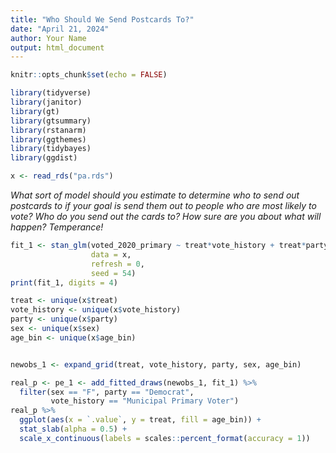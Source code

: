 ```yaml
---
title: "Who Should We Send Postcards To?"
date: "April 21, 2024"
author: Your Name
output: html_document
---
```


```r
knitr::opts_chunk$set(echo = FALSE)

library(tidyverse)
library(janitor)
library(gt)
library(gtsummary)
library(rstanarm)
library(ggthemes)
library(tidybayes)
library(ggdist)

x <- read_rds("pa.rds")
```

*What sort of model should you estimate to determine who to send out postcards to if your goal is send them out to people who are most likely to vote? Who do you send out the cards to? How sure are you about what will happen? Temperance!*

```r
fit_1 <- stan_glm(voted_2020_primary ~ treat*vote_history + treat*party + treat*sex + treat*age_bin + treat*vote_history,
                  data = x,
                  refresh = 0,
                  seed = 54) 
print(fit_1, digits = 4)
```

```r
treat <- unique(x$treat)
vote_history <- unique(x$vote_history)
party <- unique(x$party)
sex <- unique(x$sex)
age_bin <- unique(x$age_bin)


newobs_1 <- expand_grid(treat, vote_history, party, sex, age_bin)
```

```r
real_p <- pe_1 <- add_fitted_draws(newobs_1, fit_1) %>%
  filter(sex == "F", party == "Democrat", 
         vote_history == "Municipal Primary Voter")
real_p %>%
  ggplot(aes(x = `.value`, y = treat, fill = age_bin)) +
  stat_slab(alpha = 0.5) + 
  scale_x_continuous(labels = scales::percent_format(accuracy = 1))
```

